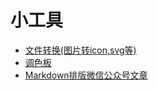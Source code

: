 
# 小工具

- [文件转换(图片转icon,svg等)](https://www.freeconvert.com/)  
- [调色板](https://colorhunt.co/)  
- [Markdown排版微信公众号文章](https://doocs.github.io/md)



<!-- <Tabs className="tabs">
  <TabItem value="tab1" label="Tab 1" default>
    <h3>Content for Tab 1</h3>
    <p>This is the content of the first tab.</p>
  </TabItem>
  <TabItem value="tab2" label="Tab 2">
    <h3>Content for Tab 2</h3>
    <p>This is the content of the second tab.</p>
  </TabItem>
</Tabs> -->